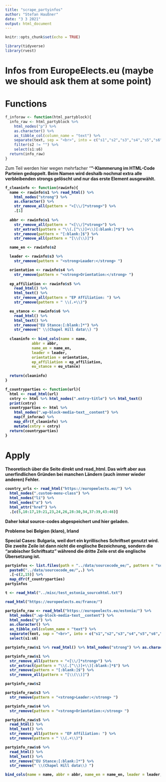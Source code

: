 ```yaml
---
title: "scrape_partyinfos"
author: "Stefan Haußner"
date: "3 3 2021"
output: html_document
---
```


```r
knitr::opts_chunk$set(echo = TRUE)
```

```r
library(tidyverse)
library(rvest)
```

# Infos from EuropeElects.eu (maybe we should ask them at some point)

# Functions

```r
f_inforaw <- function(html_partyblock){
  info_raw <- html_partyblock %>% 
    html_nodes("p") %>% 
    as.character() %>% 
    as_tibble_col(column_name = "text") %>% 
    separate(text, sep = "<br>", into = c("s1","s2","s3","s4","s5","s6","s7","s8")) %>% 
    filter(s2 != "") %>% 
    select(s1:s6)
  return(info_raw)
}
```

Zum Teil werden hier wegen mehrfacher "<strong>"-Klammerung im HTML-Code Parteien gedoppelt. Beim Namen wird deshalb nochmal extra alle verbleibenden strongs gelöscht und nur das erste Element ausgewählt.

```r
f_cleaninfo <- function(rawinfo){
  name <- rawinfo$s1 %>% read_html() %>% 
    html_nodes("strong") %>% 
    as.character() %>% 
    str_remove_all(pattern = "<[\\/]*strong>") %>% 
    .[1]
  
  abbr <- rawinfo$s1 %>% 
    str_remove_all(pattern = "<[\\/]*strong>") %>% 
    str_extract(pattern = "\\(.[^\\)]+\\)[:blank:]*$") %>% 
    str_remove(pattern = "[:blank:]$") %>%
    str_remove_all(pattern = "[\\(\\)]")

  name_en <- rawinfo$s2

  leader <- rawinfo$s3 %>% 
    str_remove(pattern = "<strong>Leader:</strong> ")

  orientation <- rawinfo$s4 %>% 
    str_remove(pattern = "<strong>Orientation:</strong> ")
  
  ep_affiliation <- rawinfo$s5 %>% 
    read_html() %>% 
    html_text() %>% 
    str_remove_all(pattern = "EP Affiliation: ") %>% 
    str_remove(pattern = " \\(.+\\)")

  eu_stance <- rawinfo$s6 %>% 
    read_html() %>% 
    html_text() %>% 
    str_remove("EU Stance:[:blank:]*") %>% 
    str_remove(" \\(Chapel Hill data\\) ")
  
  cleaninfo <- bind_cols(name = name, 
            abbr = abbr, 
            name_en = name_en, 
            leader = leader, 
            orientation = orientation, 
            ep_affiliation = ep_affiliation, 
            eu_stance = eu_stance)
  
  return(cleaninfo)
}
```

```r
f_countryparties <- function(url){
  html <- read_html(url)
  cntry <- html %>% html_nodes(".entry-title") %>% html_text()
  print(cntry)
  countryparties <- html %>% 
    html_nodes(".wp-block-media-text__content") %>% 
    map(f_inforaw) %>% 
    map_dfr(f_cleaninfo) %>% 
    mutate(cntry = cntry)
  return(countryparties)
}
```


# Apply


Theoretisch über die Seite direkt und read_html. Das wirft aber aus unerfindlichen Gründen bei manchen Ländern (auch immer wieder anderen) Fehler.

```r
country_urls <- read_html("https://europeelects.eu/") %>% 
  html_nodes(".custom-menu-class") %>% 
  html_nodes("li") %>%
  html_nodes("a") %>% 
  html_attr("href") %>% 
  .[c(5,10:17,19:21,23,24,26,28:30,34,37:39,43:46)]
```

Daher lokal source-codes abgespeichert und hier geladen.

Probleme bei Belgien (klaro), Irland

Special Cases: Bulgaria, weil dort ein kyrillisches Schriftset genutzt wird. Die zweite Zeile ist dann nicht die englische Bezeichnung, sondern die "arabischer Schriftsatz" während die dritte Zeile erst die englische Übersetzung ist.

```r
partyinfos <- list.files(path = "../data/sourcecode_ee/", pattern = "source_") %>% 
  paste0("../data/sourcecode_ee/",.) %>% 
  .[-c(2,15)] %>% 
  map_dfr(f_countryparties)
partyinfos
```




```r
t <- read_html("../misc/test_estonia_sourcehtml.txt")

read_html("https://europeelects.eu/france/")

partyinfo_raw <- read_html("https://europeelects.eu/estonia/") %>% 
  html_nodes(".wp-block-media-text__content") %>% 
  html_nodes("p") %>% 
  as.character() %>% 
  as_tibble_col(column_name = "text") %>% 
  separate(text, sep = "<br>", into = c("s1","s2","s3","s4","s5","s6","s7","s8")) %>% 
  select(s1:s6)
```

```r
partyinfo_raw$s1 %>% read_html() %>% html_nodes("strong") %>% as.character() %>% str_remove_all(pattern = "<[\\/]*strong>") %>% .[1]

partyinfo_raw$s1 %>% 
  str_remove_all(pattern = "<[\\/]*strong>") %>% 
  str_extract(pattern = "\\(.[^\\)]+\\)[:blank:]*$") %>% 
  str_remove(pattern = "[:blank:]$") %>%
  str_remove_all(pattern = "[\\(\\)]")

partyinfo_raw$s2

partyinfo_raw$s3 %>% 
  str_remove(pattern = "<strong>Leader:</strong> ")

partyinfo_raw$s4 %>% 
  str_remove(pattern = "<strong>Orientation:</strong> ")

partyinfo_raw$s5 %>% 
  read_html() %>% 
  html_text() %>% 
  str_remove_all(pattern = "EP Affiliation: ") %>% 
  str_remove(pattern = " \\(.+\\)")

partyinfo_raw$s6 %>% 
  read_html() %>% 
  html_text() %>% 
  str_remove("EU Stance:[:blank:]*") %>% 
  str_remove(" \\(Chapel Hill data\\) ")

bind_cols(name = name, abbr = abbr, name_en = name_en, leader = leader, orientation = orientation, ep_affiliation = ep_affiliation, eu_stance = eu_stance)

```


